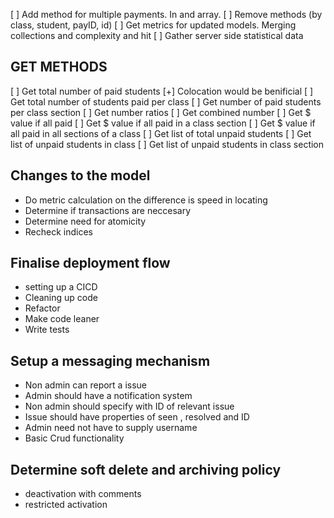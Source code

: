 

[  ] Add method for multiple payments. In and array.
[  ] Remove methods (by class, student, payID, id)
[  ] Get metrics for updated models. Merging collections and complexity and hit 
[  ] Gather server side statistical data 

 
 ## GET METHODS

 [  ] Get total number of paid students                 [+] Colocation would be benificial
 [  ] Get total number of students paid per class
 [  ] Get number of paid students per class section
 [  ] Get number ratios 
 [  ] Get combined number
 [  ] Get $ value if all paid 
 [  ] Get $ value if all paid in a class section
 [  ] Get $ value if all paid in all sections of a class
 [  ] Get list of total unpaid students
 [  ] Get list of unpaid students in class
 [  ] Get list of unpaid students in class section

 ## Changes to the model

 - Do metric calculation on the difference is speed in locating
 - Determine if transactions are neccesary 
 - Determine need for atomicity
 - Recheck indices


 ## Finalise deployment flow
 - setting up a CICD
 - Cleaning up code
 - Refactor
 - Make code leaner
 - Write tests


## Setup a messaging mechanism
- Non admin can report a issue
- Admin should have a notification system 
- Non admin should specify with ID of relevant issue
- Issue should have properties of seen , resolved and ID
- Admin need not have to supply username
- Basic Crud functionality

## Determine soft delete and archiving policy
- deactivation with comments
- restricted activation